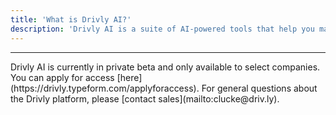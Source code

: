 ```yaml
---
title: 'What is Drivly AI?'
description: 'Drivly AI is a suite of AI-powered tools that help you make better decisions in the automotive industry.'
---
```



<HeroContent withGrid>
  <AiHero />
</HeroContent>

---

<CustomInfo>
  Drivly AI is currently in private beta and only available to select companies. You can apply for
  access [here](https://drivly.typeform.com/applyforaccess). For general questions about the Drivly
  platform, please [contact sales](mailto:clucke@driv.ly).
</CustomInfo>
